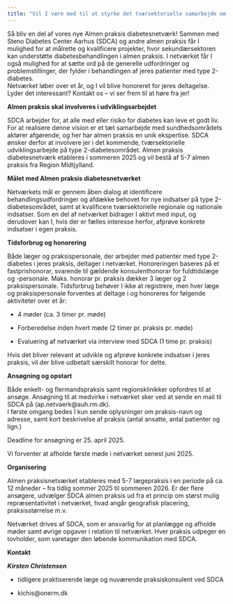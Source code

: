 ```yaml
---
title: "Vil I være med til at styrke det tværsektorielle samarbejde om behandlingen af type 2-diabetes?"
---
```


Så bliv en del af vores nye Almen praksis diabetesnetværk! Sammen med Steno Diabetes Center Aarhus (SDCA) og andre almen praksis får I mulighed for at målrette og kvalificere projekter, hvor sekundærsektoren kan understøtte diabetesbehandlingen i almen praksis. I netværket får I også mulighed for at sætte ord på de generelle udfordringer og problemstillinger, der fylder i behandlingen af jeres patienter med type 2-diabetes.    
Netværket løber over et år, og I vil blive honoreret for jeres deltagelse.  
Lyder det interessant? Kontakt os – vi ser frem til at høre fra jer! 

**Almen praksis skal involveres i udviklingsarbejdet**

SDCA arbejder for, at alle med eller risiko for diabetes kan leve et godt liv. For at realisere denne vision er et tæt samarbejde med sundhedsområdets aktører afgørende, og her har almen praksis en unik ekspertise. SDCA ønsker derfor at involvere jer i det kommende, tværsektorielle udviklingsarbejde på type 2-diabetesområdet. Almen praksis diabetesnetværk etableres i sommeren 2025 og vil bestå af 5-7 almen praksis fra Region Midtjylland. 

**Målet med Almen praksis diabetesnetværket**

Netværkets mål er gennem åben dialog at identificere behandlingsudfordringer og afdække behovet for nye indsatser på type 2-diabetesområdet, samt at kvalificere tværsektorielle regionale og nationale indsatser. Som en del af netværket bidrager I aktivt med input, og derudover kan I, hvis der er fælles interesse herfor, afprøve konkrete indsatser i egen praksis.   

**Tidsforbrug og honorering**

Både læger og praksispersonale, der arbejder med patienter med type 2-diabetes i jeres praksis, deltager i netværket. 
Honoreringen baseres på et fastprishonorar, svarende til gældende konsulenthonorar for fuldtidslæge og -personale. Maks. honorar pr. praksis dækker 3 læger og 2 praksispersonale. 
Tidsforbrug behøver I ikke at registrere, men hver læge og praksispersonale forventes at deltage i og honoreres for følgende aktiviteter over et år: 

- 4 møder (ca. 3 timer pr. møde)

- Forberedelse inden hvert møde (2 timer pr. praksis pr. møde)

- Evaluering af netværket via interview med SDCA (1 time pr. praksis)

Hvis det bliver relevant at udvikle og afprøve konkrete indsatser i jeres praksis, vil der blive udbetalt særskilt honorar for dette. 

**Ansøgning og opstart**

Både enkelt- og flermandspraksis samt regionsklinikker opfordres til at ansøge. Ansøgning til at medvirke i netværket sker ved at sende en mail til SDCA på (ap.netvaerk@auh.rm.dk).  
I første omgang bedes I kun sende oplysninger om praksis-navn og adresse, samt kort beskrivelse af praksis (antal ansatte, antal patienter og lign.) 

Deadline for ansøgning er 25. april 2025.  

Vi forventer at afholde første møde i netværket senest juni 2025. 

**Organisering** 

Almen praksisnetværket etableres med 5-7 lægepraksis i en periode på ca. 12 måneder – fra tidlig sommer 2025 til sommeren 2026. Er der flere ansøgere, udvælger SDCA almen praksis ud fra et princip om størst mulig repræsentativitet i netværket, hvad angår geografisk placering, praksisstørrelse m.v. 

Netværket drives af SDCA, som er ansvarlig for at planlægge og afholde møder samt øvrige opgaver i relation til netværket. Hver praksis udpeger en tovholder, som varetager den løbende kommunikation med SDCA.   

**Kontakt** 

***Kirsten Christensen*** 

::: {layout-ncol=2}

- tidligere praktiserende læge og nuværende praksiskonsulent ved SDCA 

- kichis@onerm.dk

:::

